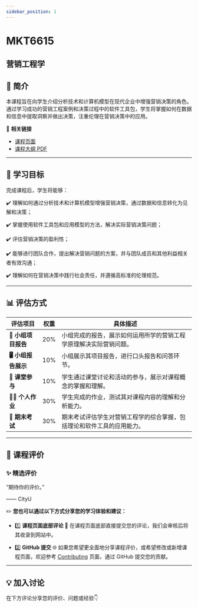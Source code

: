 ```yaml
---
sidebar_position: 1
---
```


# MKT6615
## 营销工程学

## **📘 简介**
本课程旨在向学生介绍分析技术和计算机模型在现代企业中增强营销决策的角色。通过学习成功的营销工程案例和决策过程中的软件工具包，学生将掌握如何在数据和信息中提取洞察并做出决策，注重伦理在营销决策中的应用。

🔗 **相关链接**
- [课程页面](https://www.cityu.edu.hk/catalogue/pg/202425/course/MKT6615.htm)
- [课程大纲 PDF](https://www.cityu.edu.hk/catalogue/pg/202425/course/MKT6615.pdf)

---

## **🎯 学习目标**

完成课程后，学生将能够：

✔️ 理解如何通过分析技术和计算机模型增强营销决策，通过数据和信息转化为见解和决策；

✔️ 掌握使用软件工具包和应用模型的方法，解决实际营销决策问题；

✔️ 评估营销决策的盈利性；

✔️ 能够进行团队合作，提出解决营销问题的方案，并与团队成员和其他利益相关者有效沟通；

✔️ 理解如何在营销决策中践行社会责任，并遵循高标准的伦理规范。

---

## **📊 评估方式**

| **评估项目**          | **权重** | **具体描述**                                                                                       |
|----------------------|---------|---------------------------------------------------------------------------------------------------|
| **📝 小组项目报告**   | 20%     | 小组完成的报告，展示如何运用所学的营销工程学原理解决实际营销问题。                              |
| **🖥️ 小组报告展示**   | 10%     | 小组展示其项目报告，进行口头报告和问答环节。                                                     |
| **📄 课堂参与**       | 10%     | 学生通过课堂讨论和活动的参与，展示对课程概念的掌握和理解。                                       |
| **🧑‍💻 个人作业**     | 30%     | 学生完成的作业，测试其对课程内容的理解和分析能力。                                               |
| **📝 期末考试**       | 30%     | 期末考试评估学生对营销工程学的综合掌握，包括理论和软件工具的应用能力。                           |

---

## **💬 课程评价**

### ✨ **精选评价**
<div className={commentStyles.commentBox}>
    <p className={commentStyles.commentText}>
        “期待你的评价。”
    </p>
    <p className={commentStyles.commentAuthor}>—— CityU</p>
</div>

✏️ **您也可以通过以下方式分享您的学习体验和建议：**

- 1️⃣ **课程页面底部评论**
💬 在课程页面底部直接提交您的评论，我们会审核后将其收录到网站中。

- 2️⃣ **GitHub 提交**
🌐 如果您希望更全面地分享课程评价，或希望修改或新增课程页面，欢迎参考 [Contributing](/contributing) 页面，通过 GitHub 提交您的贡献。

---

## **💡 加入讨论**

在下方评论分享您的评价、问题或经验👇
<Utterances />